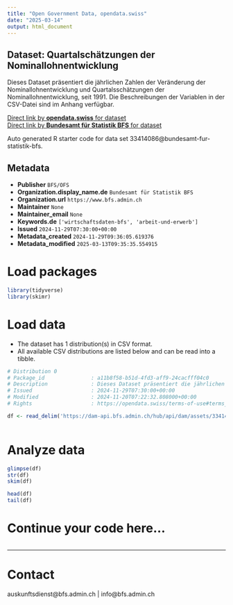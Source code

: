 ```yaml
---
title: "Open Government Data, opendata.swiss"
date: "2025-03-14"
output: html_document
---
```


## Dataset: Quartalschätzungen der Nominallohnentwicklung

Dieses Dataset präsentiert die jährlichen Zahlen der Veränderung der Nominallohnentwicklung und Quartalsschätzungen der Nominallohnentwicklung, seit 1991. Die Beschreibungen der Variablen in der CSV-Datei sind im Anhang verfügbar.

[Direct link by **opendata.swiss** for dataset](https://opendata.swiss/de/dataset/quartalschatzungen-der-nominallohnentwicklung15)<br>
[Direct link by **Bundesamt für Statistik BFS** for dataset](https://www.bfs.admin.ch/asset/de/ts-x-03.04.03.01.01)

Auto generated R starter code for data set 33414086@bundesamt-fur-statistik-bfs.

## Metadata

- **Publisher** `BFS/OFS`
- **Organization.display_name.de** `Bundesamt für Statistik BFS`
- **Organization.url** `https://www.bfs.admin.ch`
- **Maintainer** `None`
- **Maintainer_email** `None`
- **Keywords.de** `['wirtschaftsdaten-bfs', 'arbeit-und-erwerb']`
- **Issued** `2024-11-29T07:30:00+00:00`
- **Metadata_created** `2024-11-29T09:36:05.619376`
- **Metadata_modified** `2025-03-13T09:35:35.554915`


# Load packages

```r

library(tidyverse)
library(skimr)

```

# Load data

-   The dataset has 1 distribution(s) in CSV format.
-   All available CSV distributions are listed below and can be read into a tibble.

```r

# Distribution 0
# Package_id               : a11b8f58-b51d-4fd3-aff9-24cacfff04c0
# Description              : Dieses Dataset präsentiert die jährlichen Zahlen der Veränderung der Nominallohnentwicklung und Quartalsschätzungen der Nominallohnentwicklung, seit 1991. Die Beschreibungen der Variablen in der CSV-Datei sind im Anhang verfügbar.
# Issued                   : 2024-11-29T07:30:00+00:00
# Modified                 : 2024-11-20T07:22:32.808000+00:00
# Rights                   : https://opendata.swiss/terms-of-use#terms_by_ask

df <- read_delim('https://dam-api.bfs.admin.ch/hub/api/dam/assets/33414091/master')



```

# Analyze data

```r

glimpse(df)
str(df)
skim(df)

head(df)
tail(df)

```

# Continue your code here...

```r

```

------------------------------------------------------------------------

# Contact

auskunftsdienst@bfs.admin.ch | info@bfs.admin.ch
